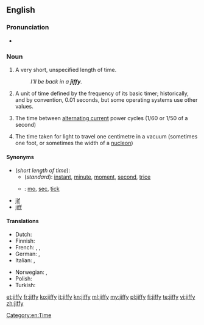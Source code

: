 ==English==

===Pronunciation===
* {{rhymes|ɪfi}}

===Noun===
{{en-noun|jiffies}}

# {{context|colloquial}} A very short, unspecified length of time.
#: ''I'll be back in a '''jiffy'''.''
# {{context|computing}} A unit of time defined by the frequency of its basic timer; historically, and by convention, 0.01 seconds, but some operating systems use other values.
# {{context|electronics}} The time between [[alternating current]] power cycles (1/60 or 1/50 of a second)
# {{context|physics}} The time taken for light to travel one centimetre in a vacuum (sometimes one foot, or sometimes the width of a [[nucleon]])

====Synonyms====
* (''short length of time''):
** (''standard''): [[instant]], [[minute]], [[moment]], [[second]], [[trice]]
** {{qualifier|colloquial}}: [[mo]], [[sec]], [[tick]]
* [[jif]]
* [[jiff]]

====Translations====

{{trans-top|short length of time}}
* Dutch: {{t+|nl|mum|n}}
* Finnish: {{t+|fi|tuokio|n}}
* French: {{t+|fr|instant|m}}, {{t+|fr|moment|m}}, {{t+|fr|seconde|f}}
* German: {{t+|de|Moment|m}}, {{t+|de|Augenblick|m}}
* Italian: {{t+|it|attimo|m}}, {{t-|it|baleno|m}}
{{trans-mid}}
* Norwegian: {{t-|no|straks}}, {{t+|no|øyeblikk|n}}
* Polish: {{t-|pl|chwilka|f}}
* Turkish: {{t+|tr|lahza}}
{{trans-bottom}}

{{trans-top|{{computing}} A unit of time defined by the frequency of its basic timer}}
{{trans-mid}}
{{trans-bottom}}

{{trans-top|{{electronics}} The time between [[alternating current]] power cycles}}
{{trans-mid}}
{{trans-bottom}}

{{trans-top|{{physics}} The time taken for light to travel one centimetre in a vacuum}}
{{trans-mid}}
{{trans-bottom}}


[[Category:en:Time]]

[[et:jiffy]]
[[fr:jiffy]]
[[ko:jiffy]]
[[it:jiffy]]
[[kn:jiffy]]
[[ml:jiffy]]
[[my:jiffy]]
[[pl:jiffy]]
[[fi:jiffy]]
[[te:jiffy]]
[[vi:jiffy]]
[[zh:jiffy]]